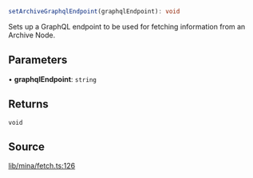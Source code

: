 ```ts
setArchiveGraphqlEndpoint(graphqlEndpoint): void
```

Sets up a GraphQL endpoint to be used for fetching information from an Archive Node.

## Parameters

• **graphqlEndpoint**: `string`

## Returns

`void`

## Source

[lib/mina/fetch.ts:126](https://github.com/o1-labs/o1js/blob/ccbd5fd4525adaf6c1f07bef7847d7bac67c71b5/src/lib/mina/fetch.ts#L126)
